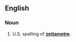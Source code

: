 ==English==
===Noun===
{{en-noun}}
# U.S. spelling of '''[[zettametre]]'''.
<!--Put translations, etc, at "zettametre"-->